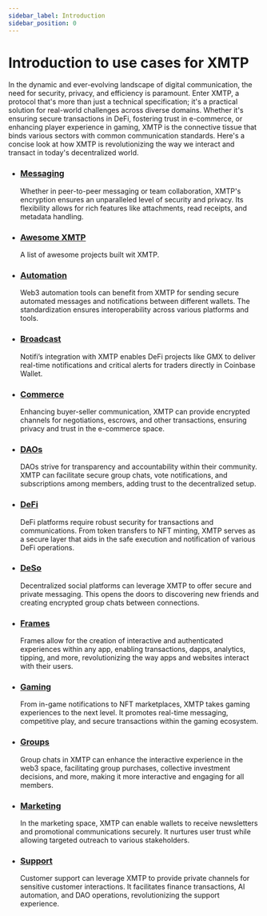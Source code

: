```yaml
---
sidebar_label: Introduction
sidebar_position: 0
---
```


# Introduction to use cases for XMTP

In the dynamic and ever-evolving landscape of digital communication, the need for security, privacy, and efficiency is paramount. Enter XMTP, a protocol that's more than just a technical specification; it's a practical solution for real-world challenges across diverse domains. Whether it's ensuring secure transactions in DeFi, fostering trust in e-commerce, or enhancing player experience in gaming, XMTP is the connective tissue that binds various sectors with common communication standards. Here's a concise look at how XMTP is revolutionizing the way we interact and transact in today's decentralized world.

- ### [Messaging](/docs/use-cases/Messaging)

  Whether in peer-to-peer messaging or team collaboration, XMTP's encryption ensures an unparalleled level of security and privacy. Its flexibility allows for rich features like attachments, read receipts, and metadata handling.

- ### [Awesome XMTP](https://github.com/xmtp/awesome-xmtp/)

  A list of awesome projects built wit XMTP.

- ### [Automation](/docs/use-cases/Automation)

  Web3 automation tools can benefit from XMTP for sending secure automated messages and notifications between different wallets. The standardization ensures interoperability across various platforms and tools.

- ### [Broadcast](/notifi-case-study)

  Notifi’s integration with XMTP enables DeFi projects like GMX to deliver real-time notifications and critical alerts for traders directly in Coinbase Wallet.
  
- ### [Commerce](/docs/use-cases/Commerce)

  Enhancing buyer-seller communication, XMTP can provide encrypted channels for negotiations, escrows, and other transactions, ensuring privacy and trust in the e-commerce space.

- ### [DAOs](/docs/use-cases/dao)

  DAOs strive for transparency and accountability within their community. XMTP can facilitate secure group chats, vote notifications, and subscriptions among members, adding trust to the decentralized setup.

- ### [DeFi](/docs/use-cases/defi)

  DeFi platforms require robust security for transactions and communications. From token transfers to NFT minting, XMTP serves as a secure layer that aids in the safe execution and notification of various DeFi operations.

- ### [DeSo](/docs/use-cases/DeSo)

  Decentralized social platforms can leverage XMTP to offer secure and private messaging. This opens the doors to discovering new friends and creating encrypted group chats between connections.

- ### [Frames](/docs/use-cases/frames)

  Frames allow for the creation of interactive and authenticated experiences within any app, enabling transactions, dapps, analytics, tipping, and more, revolutionizing the way apps and websites interact with their users.

- ### [Gaming](/docs/use-cases/Gaming)

  From in-game notifications to NFT marketplaces, XMTP takes gaming experiences to the next level. It promotes real-time messaging, competitive play, and secure transactions within the gaming ecosystem.

- ### [Groups](/docs/use-cases/groups)

  Group chats in XMTP can enhance the interactive experience in the web3 space, facilitating group purchases, collective investment decisions, and more, making it more interactive and engaging for all members.

- ### [Marketing](/docs/use-cases/Marketing)

  In the marketing space, XMTP can enable wallets to receive newsletters and promotional communications securely. It nurtures user trust while allowing targeted outreach to various stakeholders.

- ### [Support](/docs/use-cases/Support)

  Customer support can leverage XMTP to provide private channels for sensitive customer interactions. It facilitates finance transactions, AI automation, and DAO operations, revolutionizing the support experience.
